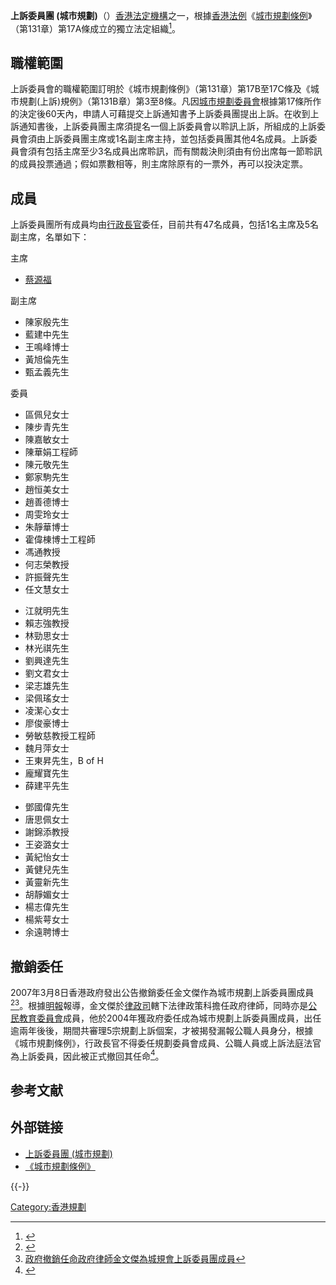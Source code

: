 
{{香港公營機構基礎資訊
|中文機構名稱=上訴委員團 (城市規劃) 
|英文機構名稱= Appeal Board Panel (Town Planning)
|機構標誌=Regional Emblem of Hong Kong.svg
|標誌大小=
|首長職銜=主席
|首長姓名=蔡源福{{SC}}
|副首長職銜=副主席
|副首長姓名=陳家殷、藍建中、王鳴峰、黃旭倫、甄孟義
|成立年份=1992年
|法律基礎=第131章《城市規劃條例》<br>第131B章《城市規劃(上訴) 規例》
|聯繫部門=
|類型=法定機構
|總部={{HK}}[[添馬|添馬]][[添美道|添美道]]2號政府總部西翼17樓
|網站={{Official website|https://www.tpab.gov.hk/tc/general/index.html|官方網站}}
}}
'''上訴委員團 (城市規劃)'''（{{lang-en|'''The Appeal Board Panel (Town Planning)'''}}）[[香港法定機構|香港法定機構]]之一，根據[[香港法例|香港法例]]《[[城市規劃條例|城市規劃條例]]》（第131章）第17A條成立的獨立法定組織<ref>{{Cite web |url=http://www.info.gov.hk/cml/cbc/index1.htm |title=法定組織 |accessdate=2013-03-19 |archive-date=2006-10-30 |archive-url=https://web.archive.org/web/20061030202440/http://www.info.gov.hk/cml/cbc/index1.htm |dead-url=no }}</ref>。

==職權範圍==
上訴委員會的職權範圍訂明於《城市規劃條例》（第131章）第17B至17C條及《城市規劃(上訴)規例》（第131B章）第3至8條。凡因[[城市規劃委員會|城市規劃委員會]]根據第17條所作的決定後60天內，申請人可藉提交上訴通知書予上訴委員團提出上訴。在收到上訴通知書後，上訴委員團主席須提名一個上訴委員會以聆訊上訴，所組成的上訴委員會須由上訴委員團主席或1名副主席主持，並包括委員團其他4名成員。上訴委員會須有包括主席至少3名成員出席聆訊，而有關裁決則須由有份出席每一節聆訊的成員投票通過；假如票數相等，則主席除原有的一票外，再可以投決定票。

==成員==
上訴委員團所有成員均由[[香港特別行政區行政長官|行政長官]]委任，目前共有47名成員，包括1名主席及5名副主席，名單如下：

;主席
* [[蔡源福|蔡源福]]{{SC}}

;副主席
*陳家殷先生{{BBS}}{{JP}}
*藍建中先生
*王鳴峰博士{{SC}}{{JP}}
*黃旭倫先生{{SC}}{{JP}}
*甄孟義先生{{SC}}{{JP}}

;委員
{{col-begin}}
{{col-3}}
*區佩兒女士
*陳步青先生
*陳嘉敏女士
*陳華娟工程師
*陳元敬先生
*鄭家駒先生
*趙恒美女士
*趙善德博士
*周雯玲女士
*朱靜華博士
*霍偉棟博士工程師
*馮通教授{{MH}}
*何志榮教授
*許振聲先生
*任文慧女士
{{col-3}}
*江就明先生
*賴志強教授
*林勁思女士
*林光祺先生
*劉興達先生{{JP}}
*劉文君女士
*梁志雄先生
*梁佩瑤女士{{JP}}
*凌潔心女士
*廖俊豪博士
*勞敏慈教授工程師{{JP}}
*魏月萍女士
*王東昇先生，B of H{{JP}}
*龐耀寶先生
*薛建平先生
{{col-3}}
*鄧國偉先生
*唐思佩女士
*謝錦添教授
*王姿潞女士
*黃紀怡女士
*黃健兒先生
*黃靈新先生{{JP}}
*胡靜媚女士
*楊志偉先生{{MH}}
*楊紫萼女士
*余遠聘博士
{{col-end}}

== 撤銷委任 ==
2007年3月8日香港政府發出公告撤銷委任金文傑作為城市規劃上訴委員團成員<ref>{{Cite web |url=http://www.info.gov.hk/gia/general/200703/08/P200703080250.htm |title=一名城市規劃上訴委員團成員被撤銷委任 |accessdate=2013-03-19 |archive-date=2019-09-02 |archive-url=https://web.archive.org/web/20190902173215/https://www.info.gov.hk/gia/general/200703/08/P200703080250.htm |dead-url=no }}</ref><ref>[http://www.rthk.org.hk/rthk/news/expressnews/20070308/news_20070308_55_384142.htm 政府撤銷任命政府律師金文傑為城規會上訴委員團成員]</ref>。根據[[明報|明報]]報導，金文傑於[[律政司|律政司]]轄下法律政策科擔任政府律師，同時亦是[[公民教育委員會|公民教育委員會]]成員，他於2004年獲政府委任成為城市規劃上訴委員團成員，出任逾兩年後後，期間共審理5宗規劃上訴個案，才被揭發漏報公職人員身分，根據《城市規劃條例》，行政長官不得委任規劃委員會成員、公職人員或上訴法庭法官為上訴委員，因此被正式撤回其任命<ref>{{Cite web |url=http://life.mingpao.com/cfm/dailynews3b.cfm?File=20070309%2Fnalgc%2Fgcb1.txt |title=錯委城規上訴委員 或影響5規劃判決 |accessdate=2020-09-27 |archive-date=2016-03-04 |archive-url=https://web.archive.org/web/20160304202231/http://life.mingpao.com/cfm/dailynews3b.cfm?File=20070309%2Fnalgc%2Fgcb1.txt |dead-url=no }}</ref>。

== 参考文献 ==
{{Reflist}}

== 外部链接 ==
* [https://www.tpab.gov.hk/tc/general/index.html 上訴委員團 (城市規劃)]{{Wayback|url=http://www.devb.gov.hk/tpab/tc/general/index.html |date=20191227121108 }}
* [https://www.elegislation.gov.hk/hk/cap131!zh-Hant-hk 《城市規劃條例》]

{{-}}
{{香港公營機構}}

[[Category:香港規劃|Category:香港規劃]]